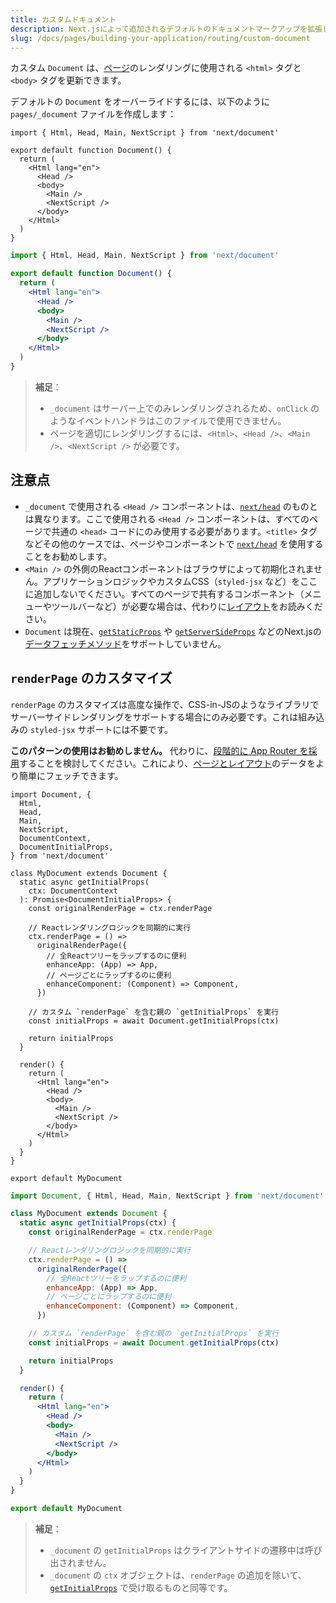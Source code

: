 ```yaml
---
title: カスタムドキュメント
description: Next.jsによって追加されるデフォルトのドキュメントマークアップを拡張します。
slug: /docs/pages/building-your-application/routing/custom-document
---
```


カスタム `Document` は、[ページ](/docs/pages/building-your-application/routing/pages-and-layouts)のレンダリングに使用される `<html>` タグと `<body>` タグを更新できます。

デフォルトの `Document` をオーバーライドするには、以下のように `pages/_document` ファイルを作成します：

```tsx filename="pages/_document.tsx" switcher
import { Html, Head, Main, NextScript } from 'next/document'

export default function Document() {
  return (
    <Html lang="en">
      <Head />
      <body>
        <Main />
        <NextScript />
      </body>
    </Html>
  )
}
```

```jsx filename="pages/_document.jsx" switcher
import { Html, Head, Main, NextScript } from 'next/document'

export default function Document() {
  return (
    <Html lang="en">
      <Head />
      <body>
        <Main />
        <NextScript />
      </body>
    </Html>
  )
}
```

> **補足**：
>
> - `_document` はサーバー上でのみレンダリングされるため、`onClick` のようなイベントハンドラはこのファイルで使用できません。
> - ページを適切にレンダリングするには、`<Html>`、`<Head />`、`<Main />`、`<NextScript />` が必要です。

## 注意点

- `_document` で使用される `<Head />` コンポーネントは、[`next/head`](/docs/pages/api-reference/components/head) のものとは異なります。ここで使用される `<Head />` コンポーネントは、すべてのページで共通の `<head>` コードにのみ使用する必要があります。`<title>` タグなどその他のケースでは、ページやコンポーネントで [`next/head`](/docs/pages/api-reference/components/head) を使用することをお勧めします。
- `<Main />` の外側のReactコンポーネントはブラウザによって初期化されません。アプリケーションロジックやカスタムCSS（`styled-jsx` など）をここに追加しないでください。すべてのページで共有するコンポーネント（メニューやツールバーなど）が必要な場合は、代わりに[レイアウト](/docs/pages/building-your-application/routing/pages-and-layouts#layout-pattern)をお読みください。
- `Document` は現在、[`getStaticProps`](/docs/pages/building-your-application/data-fetching/get-static-props) や [`getServerSideProps`](/docs/pages/building-your-application/data-fetching/get-server-side-props) などのNext.jsの[データフェッチメソッド](/docs/pages/building-your-application/data-fetching)をサポートしていません。

## `renderPage` のカスタマイズ

`renderPage` のカスタマイズは高度な操作で、CSS-in-JSのようなライブラリでサーバーサイドレンダリングをサポートする場合にのみ必要です。これは組み込みの `styled-jsx` サポートには不要です。

**このパターンの使用はお勧めしません。** 代わりに、[段階的に App Router を採用](/docs/app/building-your-application/upgrading/app-router-migration)することを検討してください。これにより、[ページとレイアウト](/docs/app/building-your-application/routing/layouts-and-templates)のデータをより簡単にフェッチできます。

```tsx filename="pages/_document.tsx" switcher
import Document, {
  Html,
  Head,
  Main,
  NextScript,
  DocumentContext,
  DocumentInitialProps,
} from 'next/document'

class MyDocument extends Document {
  static async getInitialProps(
    ctx: DocumentContext
  ): Promise<DocumentInitialProps> {
    const originalRenderPage = ctx.renderPage

    // Reactレンダリングロジックを同期的に実行
    ctx.renderPage = () =>
      originalRenderPage({
        // 全Reactツリーをラップするのに便利
        enhanceApp: (App) => App,
        // ページごとにラップするのに便利
        enhanceComponent: (Component) => Component,
      })

    // カスタム `renderPage` を含む親の `getInitialProps` を実行
    const initialProps = await Document.getInitialProps(ctx)

    return initialProps
  }

  render() {
    return (
      <Html lang="en">
        <Head />
        <body>
          <Main />
          <NextScript />
        </body>
      </Html>
    )
  }
}

export default MyDocument
```

```jsx filename="pages/_document.jsx" switcher
import Document, { Html, Head, Main, NextScript } from 'next/document'

class MyDocument extends Document {
  static async getInitialProps(ctx) {
    const originalRenderPage = ctx.renderPage

    // Reactレンダリングロジックを同期的に実行
    ctx.renderPage = () =>
      originalRenderPage({
        // 全Reactツリーをラップするのに便利
        enhanceApp: (App) => App,
        // ページごとにラップするのに便利
        enhanceComponent: (Component) => Component,
      })

    // カスタム `renderPage` を含む親の `getInitialProps` を実行
    const initialProps = await Document.getInitialProps(ctx)

    return initialProps
  }

  render() {
    return (
      <Html lang="en">
        <Head />
        <body>
          <Main />
          <NextScript />
        </body>
      </Html>
    )
  }
}

export default MyDocument
```

> **補足**：
>
> - `_document` の `getInitialProps` はクライアントサイドの遷移中は呼び出されません。
> - `_document` の `ctx` オブジェクトは、`renderPage` の追加を除いて、[`getInitialProps`](/docs/pages/api-reference/functions/get-initial-props#context-object) で受け取るものと同等です。
